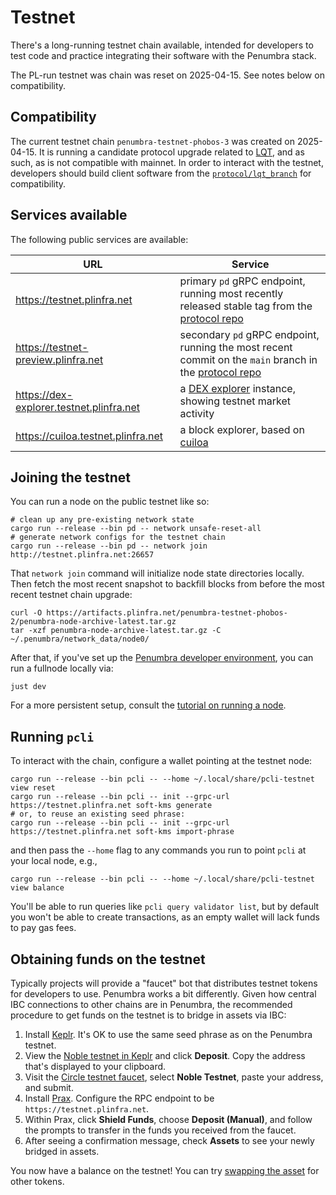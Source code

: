 
# Testnet

There's a long-running testnet chain available, intended for developers
to test code and practice integrating their software with the Penumbra stack.

<Callout type="default" emoji="🚧">
  The PL-run testnet was chain was reset on 2025-04-15.
  See notes below on compatibility.
</Callout>

## Compatibility
The current testnet chain `penumbra-testnet-phobos-3` was created on 2025-04-15.
It is running a candidate protocol upgrade related to [LQT], and as such, as is not compatible with mainnet.
In order to interact with the testnet, developers should build client software from the 
[`protocol/lqt_branch`](https://github.com/penumbra-zone/penumbra/tree/protocol/lqt_branch) for compatibility.

## Services available

The following public services are available:

| URL | Service |
| --- | --- |
| https://testnet.plinfra.net | primary `pd` gRPC endpoint, running most recently released stable tag from the [protocol repo] |
| https://testnet-preview.plinfra.net | secondary `pd` gRPC endpoint, running the most recent commit on the `main` branch in the [protocol repo] |
| https://dex-explorer.testnet.plinfra.net | a [DEX explorer](https://github.com/penumbra-zone/dex-explorer) instance, showing testnet market activity |
| https://cuiloa.testnet.plinfra.net | a block explorer, based on [cuiloa](https://github.com/penumbra-zone/cuiloa) |

## Joining the testnet

You can run a node on the public testnet like so:

```shell
# clean up any pre-existing network state
cargo run --release --bin pd -- network unsafe-reset-all
# generate network configs for the testnet chain
cargo run --release --bin pd -- network join http://testnet.plinfra.net:26657
```

That `network join` command will initialize node state directories locally.
Then fetch the most recent snapshot to backfill blocks from before the most
recent testnet chain upgrade:

```
curl -O https://artifacts.plinfra.net/penumbra-testnet-phobos-2/penumbra-node-archive-latest.tar.gz
tar -xzf penumbra-node-archive-latest.tar.gz -C ~/.penumbra/network_data/node0/
```

After that, if you've set up the [Penumbra developer environment](./dev-env.mdx),
you can run a fullnode locally via:

```shell
just dev
```

For a more persistent setup, consult the [tutorial on running a node](../node/pd/running-node.mdx).

## Running `pcli`

To interact with the chain, configure a wallet pointing at the testnet node:

```shell
cargo run --release --bin pcli -- --home ~/.local/share/pcli-testnet view reset
cargo run --release --bin pcli -- init --grpc-url https://testnet.plinfra.net soft-kms generate
# or, to reuse an existing seed phrase:
cargo run --release --bin pcli -- init --grpc-url https://testnet.plinfra.net soft-kms import-phrase
```

and then pass the `--home` flag to any commands you run to point `pcli` at your local node, e.g.,

```shell
cargo run --release --bin pcli -- --home ~/.local/share/pcli-testnet view balance
```

You'll be able to run queries like `pcli query validator list`, but by default you won't be able
to create transactions, as an empty wallet will lack funds to pay gas fees.


## Obtaining funds on the testnet

Typically projects will provide a "faucet" bot that distributes testnet tokens for developers to use.
Penumbra works a bit differently. Given how central IBC connections to other chains are in Penumbra,
the recommended procedure to get funds on the testnet is to bridge in assets via IBC:

1. Install [Keplr]. It's OK to use the same seed phrase as on the Penumbra testnet.
2. View the [Noble testnet in Keplr](https://testnet.keplr.app/chains/noble-testnet) and click **Deposit**. Copy the address that's displayed to your clipboard.
3. Visit the [Circle testnet faucet](https://faucet.circle.com/), select **Noble Testnet**, paste your address, and submit.
4. Install [Prax](../web/prax.mdx). Configure the RPC endpoint to be `https://testnet.plinfra.net`.
5. Within Prax, click **Shield Funds**, choose **Deposit (Manual)**, and follow the prompts to transfer in the funds you received from the faucet.
6. After seeing a confirmation message, check **Assets** to see your newly bridged in assets.

You now have a balance on the testnet! You can try [swapping the asset](../web/swap.mdx) for other tokens.

[protocol repo]: https://github.com/penumbra-zone/penumbra
[LQT]: https://github.com/penumbra-zone/penumbra/issues/5010
[Keplr]: https://www.keplr.app/get
